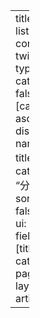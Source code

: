 ---
title: ""
listing:
  contents: twi_KR
  type: table
  categories: false
  sort: [catagories asc]
  field-display-names:
    title: "名稱"
    catagories: "分類"
  sort-ui: false
  filter-ui: false
  fields: [title, catagories]
page-layout: article

---